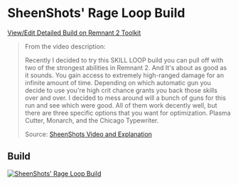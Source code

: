 
# SheenShots' Rage Loop Build

[View/Edit Detailed Build on Remnant 2 Toolkit](https://www.remnant2toolkit.com/builder?name=SheenShots%27%20Rage%20Loop%20Build&helm=bd4pam&torso=trz2cm&gloves=80xuqr&legs=pof5ii&relic=thgp2z&relicfragment=dp184t,w5jmys,wlnbc1&weapon=76622z,5gl3la,d06hjq&mod=lxt1j0,38rncx,dxnd9s&mutator=cvbjvd,m87yf6,s2z9cc&amulet=0aaso1&ring=ez01nk,ukufrn,0k8d0g,l8a2e1&archtype=wm2xsy,d2qga5&skill=wyw9r4,xpqq62&concoction=byi9a5&trait=sd2hry;10,3aqiq5;10,pkmmg6;10,m6i4dl;10,3ochlm;10,o6mx2t;10,wgzz0q;10,p4b2v6;10,qcvmt0;10,ay1dkh;10,8baa52;5,7z3ejv;5)

> From the video description:
>
> Recently I decided to try this SKILL LOOP build you can pull off with two of the strongest abilities in Remnant 2. And It's about as good as it sounds. You gain access to extremely high-ranged damage for an infinite amount of time. Depending on which automatic gun you decide to use you're high crit chance grants you back those skills over and over. I decided to mess around will a bunch of guns for this run and see which were good. All of them work decently well, but there are three specific options that you want for optimization. Plasma Cutter, Monarch, and the Chicago Typewriter.
>
> Source: [SheenShots Video and Explanation](https://www.youtube.com/watch?v=DPDDsU15enc)

## Build

[![SheenShots' Rage Loop Build](https://remnant2toolkit.b-cdn.net/featured-builds/sheenshots_rage_loop.png)](https://www.remnant2toolkit.com/builder?name=SheenShots%27%20Rage%20Loop%20Build&helm=bd4pam&torso=trz2cm&gloves=80xuqr&legs=pof5ii&relic=thgp2z&relicfragment=dp184t,w5jmys,wlnbc1&weapon=76622z,5gl3la,d06hjq&mod=lxt1j0,38rncx,dxnd9s&mutator=cvbjvd,m87yf6,s2z9cc&amulet=0aaso1&ring=ez01nk,ukufrn,0k8d0g,l8a2e1&archtype=wm2xsy,d2qga5&skill=wyw9r4,xpqq62&concoction=byi9a5&trait=sd2hry;10,3aqiq5;10,pkmmg6;10,m6i4dl;10,3ochlm;10,o6mx2t;10,wgzz0q;10,p4b2v6;10,qcvmt0;10,ay1dkh;10,8baa52;5,7z3ejv;5)
